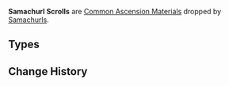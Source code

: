 {{Terminology Infobox
|image        = <gallery>
Item Divining Scroll.png|Divining
Item Sealed Scroll.png|Sealed
Item Forbidden Curse Scroll.png|Forbidden Curse
</gallery>
|type         = Item Groups
|type2        = Common Ascension Materials
|source1      = [[Samachurls]]
}}
'''Samachurl Scrolls''' are [[Common Ascension Materials]] dropped by [[Samachurls]].

==Types==
{{Material Quality
|1=Divining Scroll
|2=Sealed Scroll
|3=Forbidden Curse Scroll
}}

==Change History==
{{Change History|1.0}}
[[Category:Samachurl Scrolls| ]]